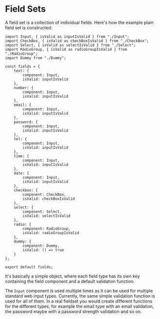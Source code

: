 # Field Sets

A field set is a collection of individual fields. Here's how the example plain field set is constructed:

```
import Input, { isValid as inputIsValid } from "./Input";
import CheckBox, { isValid as checkBoxIsValid } from "./CheckBox";
import Select, { isValid as selectIsValid } from "./Select";
import RadioGroup, { isValid as radioGroupIsValid } from "./RadioGroup";
import Dummy from "./Dummy";

const fields = {
    text: {
        component: Input,
        isValid: inputIsValid
    },
    number: {
        component: Input,
        isValid: inputIsValid
    },
    email: {
        component: Input,
        isValid: inputIsValid
    },
    password: {
        component: Input,
        isValid: inputIsValid
    },
    tel: {
        component: Input,
        isValid: inputIsValid
    },
    time: {
        component: Input,
        isValid: inputIsValid
    },
    date: {
        component: Input,
        isValid: inputIsValid
    },
    checkbox: {
        component: CheckBox,
        isValid: checkBoxIsValid
    },
    select: {
        component: Select,
        isValid: selectIsValid
    },
    radio: {
        component: RadioGroup,
        isValid: radioGroupIsValid
    },
    dummy: {
        component: Dummy,
        isValid: () => true
    }
};

export default fields;
```

It's basically a simple object, where each field type has its own key containing the field component and a default validation function.

The `Input` component is used multiple times as it can be used for multiple standard web input types.
Currently, the same simple validation function is used for all of them. In a real fieldset you would create different 
functions for the different types, for example the email type with an email validation, the password maybe with 
a password strength validation and so on.